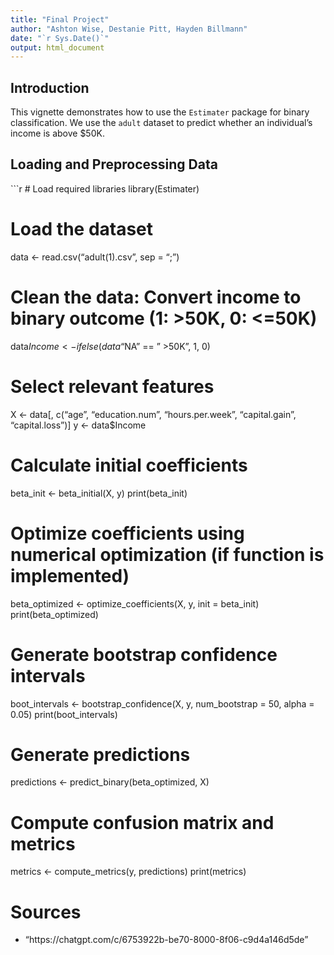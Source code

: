 ```yaml
---
title: "Final Project"
author: "Ashton Wise, Destanie Pitt, Hayden Billmann"
date: "`r Sys.Date()`"
output: html_document
---
```


## Introduction
This vignette demonstrates how to use the `Estimater` package for binary classification.
We use the `adult` dataset to predict whether an individual's income is above $50K.

## Loading and Preprocessing Data
```r
# Load required libraries
library(Estimater)

# Load the dataset
data <- read.csv("adult(1).csv", sep = ";")

# Clean the data: Convert income to binary outcome (1: >50K, 0: <=50K)
data$Income <- ifelse(data$"NA" == " >50K", 1, 0)

# Select relevant features
X <- data[, c("age", "education.num", "hours.per.week", "capital.gain", "capital.loss")]
y <- data$Income

# Calculate initial coefficients
beta_init <- beta_initial(X, y)
print(beta_init)

# Optimize coefficients using numerical optimization (if function is implemented)
beta_optimized <- optimize_coefficients(X, y, init = beta_init)
print(beta_optimized)

# Generate bootstrap confidence intervals
boot_intervals <- bootstrap_confidence(X, y, num_bootstrap = 50, alpha = 0.05)
print(boot_intervals)

# Generate predictions
predictions <- predict_binary(beta_optimized, X)

# Compute confusion matrix and metrics
metrics <- compute_metrics(y, predictions)
print(metrics)

# Sources
+ "https://chatgpt.com/c/6753922b-be70-8000-8f06-c9d4a146d5de"

